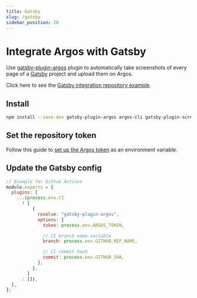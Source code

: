 ```yaml
---
title: Gatsby
slug: /gatsby
sidebar_position: 20
---
```


# Integrate Argos with Gatsby

Use [gatsby-plugin-argos](https://www.npmjs.com/package/gatsby-plugin-argos) plugin to automatically take screenshots of every page of a [Gatsby](https://www.gatsbyjs.com/) project and upload them on Argos.

Click here to see the [Gatsby integration repository example](https://github.com/argos-ci/argos-example-gatsby-github-actions).

## Install

```sh
npm install --save-dev gatsby-plugin-argos argos-cli gatsby-plugin-screenshot puppeteer
```

## Set the repository token

Follow this guide to [set up the Argos token](/configure-ci#set-up-the-repository-token) as an environment variable.

## Update the Gatsby config

```js
// Example for Github Actions
module.exports = {
  plugins: [
    ...(process.env.CI
      ? [
          {
            resolve: "gatsby-plugin-argos",
            options: {
              token: process.env.ARGOS_TOKEN,

              // CI branch name variable
              branch: process.env.GITHUB_REF_NAME,

              // CI commit hash
              commit: process.env.GITHUB_SHA,
            },
          },
        ]
      : []),
  ],
};
```
